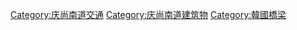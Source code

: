 [[Category:庆尚南道交通|Category:庆尚南道交通]]
[[Category:庆尚南道建筑物|Category:庆尚南道建筑物]]
[[Category:韓國橋梁|Category:韓國橋梁]]